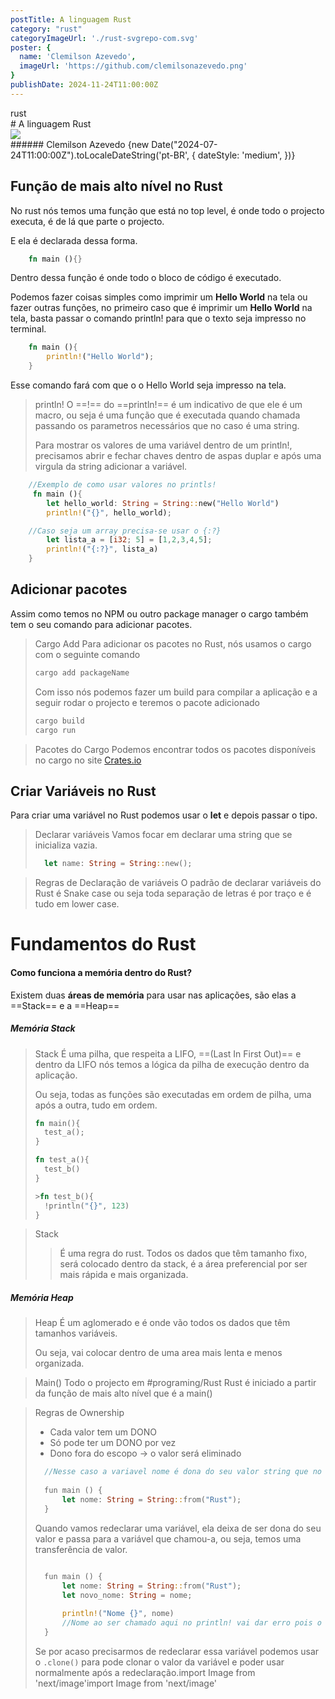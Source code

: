 ```yaml
---
postTitle: A linguagem Rust
category: "rust"
categoryImageUrl: './rust-svgrepo-com.svg'
poster: {
  name: 'Clemilson Azevedo',
  imageUrl: 'https://github.com/clemilsonazevedo.png'
}
publishDate: 2024-11-24T11:00:00Z
---
```



<div className="space-y-5">
  <div className='space-y-4'>
    <div>
      <span className='px-3 py-[6px] rounded-[6px] bg-blogYellow text-blogWhite text-sm font-medium leading-5'>rust</span>
    </div>
    # A linguagem Rust
  </div>
  <div className="flex items-center gap-1 not-prose text-zinc-500 text-sm">
    <div className='flex items-center gap-2'>
      <Image src={'https://github.com/clemilsonazevedo.png'} width={28} height={28} className='rounded-full' />
      <div className='flex items-center gap-6'>
        ######  Clemilson Azevedo
        <time style={{ fontFamily: 'Work Sans, sans-serif', fontSize: '14px' }}>
          {new Date("2024-07-24T11:00:00Z").toLocaleDateString('pt-BR', {
            dateStyle: 'medium',
          })}
        </time>
      </div>
    </div>
  </div>
</div>


## Função de mais alto nível no Rust

No rust nós temos uma função que está no top level, é onde todo o projecto executa, é de lá que parte o projecto.

E ela é declarada dessa forma.
```rust
	fn main (){}
```

Dentro dessa função é onde todo o bloco de código é executado.

Podemos fazer coisas simples como imprimir um **Hello World** na tela ou fazer outras funções, no primeiro caso que é imprimir um **Hello World** na tela, basta passar o comando println! para que o texto seja impresso no terminal.

```rust
	fn main (){
		println!("Hello World");
	}
```
Esse comando fará com que o o Hello World seja impresso na tela.

> println!
> O ==!== do ==println!== é um indicativo de que ele é um macro, ou seja é uma função que é executada quando chamada passando os parametros necessários que no caso é uma string.
> 
> Para mostrar os valores de uma variável dentro de um println!, precisamos abrir e fechar chaves dentro de aspas duplar e após uma virgula da string adicionar a variável.
> 
> 
```rust
	//Exemplo de como usar valores no printls!
	 fn main (){
		let hello_world: String = String::new("Hello World")
		println!("{}", hello_world);

	//Caso seja um array precisa-se usar o {:?}
		let lista_a = [i32; 5] = [1,2,3,4,5];
		println!("{:?}", lista_a)
	}
```

## Adicionar pacotes

Assim como temos no NPM ou outro package manager o cargo também tem o seu comando para adicionar pacotes.

> Cargo Add
> Para adicionar os pacotes no Rust, nós usamos o cargo com o seguinte comando
> ```bash
> cargo add packageName
> ```
> Com isso nós podemos fazer um build para compilar a aplicação e a seguir rodar o projecto e teremos o pacote adicionado
> ```bash
> cargo build
> cargo run
> ```

 >Pacotes do Cargo
> Podemos encontrar todos os pacotes disponíveis no cargo no site [Crates.io](https://crates.io/)

## Criar Variáveis no Rust

Para criar uma variável no Rust podemos usar o **let** e depois passar o tipo.

> Declarar variáveis
> Vamos focar em declarar uma string que se inicializa vazia.
> ```rust
> 	let name: String = String::new();
> ```

>Regras de Declaração de variáveis
>O padrão de declarar variáveis do Rust é Snake case ou seja toda separação de letras é por traço e é tudo em lower case.
>


# Fundamentos do Rust

#### Como funciona a memória dentro do Rust?

Existem duas **áreas de memória** para usar nas aplicações, são elas a ==Stack== e a ==Heap==

##### Memória Stack
>Stack
>É uma pilha, que respeita a LIFO, ==(Last In First Out)== e dentro da LIFO nós temos a lógica da pilha de execução dentro da aplicação.
>
>Ou seja, todas as funções são executadas em ordem de pilha, uma após a outra, tudo em ordem.
>```rust
>fn main(){
>	test_a();
>}
>
>fn test_a(){
>	test_b()
>}
>
>>fn test_b(){
>	!println("{}", 123)
>}
>```
>

>Stack
>>É uma regra do rust. Todos os dados que têm tamanho fixo, será colocado dentro da stack, é a área preferencial por ser mais rápida e mais organizada.


##### Memória Heap
>Heap
>É um aglomerado e é onde vão todos os dados que têm tamanhos variáveis.
>
>Ou seja, vai colocar dentro de uma area mais lenta e menos organizada.


>Main() 
>Todo o projecto em #programing/Rust Rust é iniciado a partir da função de mais alto nível que é a main() 

> Regras de Ownership
>- Cada valor tem um DONO
>- Só pode ter um DONO por vez
>- Dono fora do escopo -> o valor será eliminado
> ```rust
> 	//Nesse caso a variavel nome é dona do seu valor string que no momento é Rust, lembrando que o valor é armazenado na memória Heap já que o valor da string é variavel.
> 	
> 	fun main () {
> 		let nome: String = String::from("Rust");
> 	}
> ```
> 
> Quando vamos redeclarar uma variável, ela deixa de ser dona do seu valor e passa para a variável que chamou-a, ou seja, temos uma transferência de valor.
> ```rust
> 
> 	fun main () {
> 		let nome: String = String::from("Rust");
> 		let novo_nome: String = nome;
> 		
> 		println!("Nome {}", nome)
> 		//Nome ao ser chamado aqui no println! vai dar erro pois o nome perdeu o seu valor depois de ser passado para novo_nome
> 	}
> ```
> 
> Se por acaso precisarmos de redeclarar essa variável podemos usar o ```.clone()``` para pode clonar o valor da variável e poder usar normalmente após a redeclaração.import Image from 'next/image'import Image from 'next/image'


